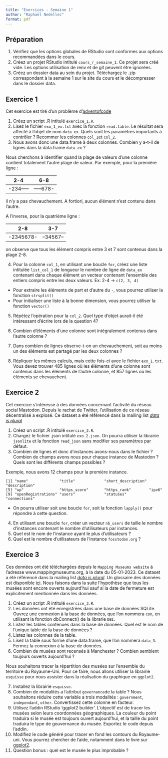 ```yaml
---
title: "Exercices - Semaine 1"
author: "Raphaël Nedellec"
format: pdf
---
```


## Préparation

1. Vérifiez que les options globales de RStudio sont conformes aux options recommandées dans le cours.
2. Créez un projet RStudio intitulé `cours_r_semaine_1`. Ce projet sera créé vide. Les options utilisation de renv et de git peuvent être ignorées.
3. Créez un dossier data au sein du projet. Téléchargez le .zip correspondant à la semaine 1 sur le site du cours et le décompresser dans le dossier data.

## Exercice 1


Cet exercice est tiré d'un problème d'[adventofcode](https://adventofcode.com/)

1. Créez un script .R intitulé `exercice_1.R`.
2. Lisez le fichier `exo_1_ex.txt` avec la fonction `read.table`. Le résultat sera affecté à l'objet de nom `data_ex`. Quels sont les paramètres importants à contrôler ? Recommer les colonnes `col_1`et `col_2`.
3. Nous avons donc une data.frame à deux colonnes. Combien y a-t-il de lignes dans la data.frame `data_ex` ?


Nous cherchons à identifier quand la plage de valeurs d'une colonne contient totalement l'autre plage de valeur. Par exemple, pour la première ligne :

| 2-4       | 6-8       |
|-----------|-----------|
| -234----- | -----678- |

il n'y a pas chevauchement. A fortiori, aucun élément n'est contenu dans l'autre.

A l'inverse, pour la quatrième ligne : 

| 2-8       | 3-7       |
|-----------|-----------|
| -2345678- | --34567-- |

on observe que tous les élément compris entre 3 et 7 sont contenus dans la plage 2-8.

4. Pour la colonne `col_1`, en utilisant une boucle `for`, créez une liste intitulée `list_col_1` de longueur le nombre de ligne de `data_ex` contenant dans chaque élément un vecteur contenant l'ensemble des entiers compris entre les deux valeurs. Ex: 2-4 -> `c(2, 3, 4)` 
  - Pour extraire les éléments de part et d'autre du `-`, vous pourrez utiliser la fonction `strsplit()`
  - Pour initialiser une liste à la bonne dimension, vous pourrez utiliser la fonction `vector()`

5. Répétez l'opération pour la `col_2`. Quel type d'objet aurait-il été intéressant d'écrire lors de la question 4?

6. Combien d'éléments d'une colonne sont intégralement contenus dans l'autre colonne ?

7. Dans combien de lignes observe-t-on un chevauchement, soit au moins un des éléments est partagé par les deux colonnes ?

8. Répliquer les mêmes calculs, mais cette fois-ci avec le fichier `exo_1.txt`. Vous devez trouver 485 lignes où les éléments d'une colonne sont contenus dans les éléments de l'autre colonne, et 857 lignes où les éléments se chevauchent.


## Exercice 2

Cet exercice s'intéresse à des données concernant l'activité du réseau social Mastodon. Depuis le rachat de Twitter, l'utilisation de ce réseau décentralisé a explosé. Ce dataset a été référencé dans la mailing list [*data is plural*](https://www.data-is-plural.com/)

1. Créez un script .R intitulé `exercice_2.R`.
2. Chargez le fichier .json intitulé `exo_2.json`. On pourra utiliser la librairie `jsonlite` et la fonction `read_json` sans modifier ses paramètres par défaut.
3. Combien de lignes et donc d'instances avons-nous dans le fichier ? Combien de champs avons nous pour chaque instance de Mastodon ? Quels sont les différents champs possibles ?

Exemple, nous avons 12 champs pour la première instance.
```{}
[1] "name"              "title"             "short_description" "description"      
[5] "up"                "https_score"       "https_rank"        "ipv6"             
[9] "openRegistrations" "users"             "statuses"          "connections" 
```

  - On pourra utiliser soit une boucle `for`, soit la fonction `lapply()` pour répondre à cette question.

4. En utilisant une boucle `for`, créer un vecteur `nb_users` de taille le nombre d'instances contenant le nombre d'utilisateurs par instances.
5. Quel est le nom de l'instance ayant le plus d'utilisateurs ?
6. Quel est le nombre d'utilisateurs de l'instance `fosstodon.org` ?


## Exercice 3

Ces données ont été téléchargées depuis le `Mapping Museums website` à l'adresse www.mappingmuseums.org, à la date du 05-01-2023. Ce dataset a été référencé dans la mailing list [*data is plural*](https://www.data-is-plural.com/). Un glossaire des données est disponible [ici](https://museweb.dcs.bbk.ac.uk/glossary). Nous faisons dans la suite l'hypothèse que tous les musées sont encore ouverts aujourd'hui sauf si la date de fermeture est explicitement mentionnée dans les données.

1. Créez un script .R intitulé `exercice_3.R`.
2. Les données ont été enregistrées dans une base de données SQLite. Ouvrez une connexion à la base de données, que l'on nommera `con`, en utilisant la fonction dbConnect() de la librarie `DBI`.
3. Listez les tables contenues dans la base de données. Quel est le nom de l'unique table de la base de données ?
4. Listez les colonnes de la table.
5. Lisez la table sous forme d'une data.frame, que l'on nommera `data_3`. Fermez la connexion à la base de données.
6. Combien de musées sont recensés à Manchester ? Combien semblent toujours ouverts aujourd'hui ? 

Nous souhaitons tracer la répartition des musées sur l'ensemble du territoire du Royaume-Uni. Pour ce faire, nous allons utiliser la librairie `esquisse` pour nous assister dans la réalisation du graphique en `ggplot2`.

7. Installez la librairie `esquisse`.
8. Combien de modalités a l'attribut `governance`de la table ? Nous souhaitons réduire cette variable a trois modalités : `government`, `independant`, `other`. Convertissez cette colonne en facteur.
9. Utilisez l'addin RStudio 'ggplot2 builder'. L'objectif est de tracer les musées selon leurs coordonnées géographiques. La couleur du point traduira si le musée est toujours ouvert aujourd'hui, et la taille du point traduira le type de gouvernance du musée. Exportez le code depuis l'addin.
9. Modifiez le code généré pour tracer en fond les contours du Royaume-uni. Vous pourrez chercher de l'aide, notamment dans le livre sur [ggplot2](https://ggplot2-book.org/maps.html).
10. Question bonus : quel est le musée le plus improbable ?